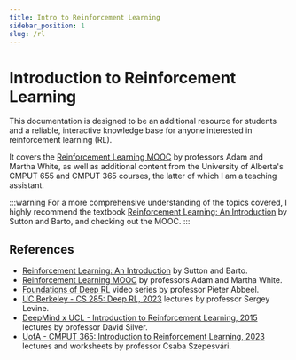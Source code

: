 ```yaml
---
title: Intro to Reinforcement Learning
sidebar_position: 1
slug: /rl
---
```



# Introduction to Reinforcement Learning

This documentation is designed to be an additional resource for students and a reliable, interactive knowledge base for anyone interested in reinforcement learning (RL). 

It covers the [Reinforcement Learning MOOC](https://www.coursera.org/specializations/reinforcement-learning) by professors Adam and Martha White, as well as additional content from the University of Alberta's CMPUT 655 and CMPUT 365 courses, the latter of which I am a teaching assistant.

:::warning
For a more comprehensive understanding of the topics covered, I highly recommend the textbook [Reinforcement Learning: An Introduction](http://incompleteideas.net/book/the-book-2nd.html) by Sutton and Barto, and checking out the MOOC.
:::

## References

- [Reinforcement Learning: An Introduction](http://incompleteideas.net/book/the-book-2nd.html) by Sutton and Barto.
- [Reinforcement Learning MOOC](https://www.coursera.org/specializations/reinforcement-learning) by professors Adam and Martha White.
- [Foundations of Deep RL](https://www.youtube.com/playlist?list=PLwRJQ4m4UJjNymuBM9RdmB3Z9N5-0IlY0) video series by professor Pieter Abbeel.
- [UC Berkeley - CS 285: Deep RL, 2023](https://www.youtube.com/playlist?list=PL_iWQOsE6TfVYGEGiAOMaOzzv41Jfm_Ps) lectures by professor Sergey Levine.
- [DeepMind x UCL - Introduction to Reinforcement Learning, 2015](https://www.youtube.com/playlist?list=PLqYmG7hTraZDM-OYHWgPebj2MfCFzFObQ) lectures by professor David Silver.
- [UofA - CMPUT 365: Introduction to Reinforcement Learning, 2023](https://szepi.github.io/cmput-365-w23/) lectures and worksheets by professor Csaba Szepesvári.

<DocCardList />